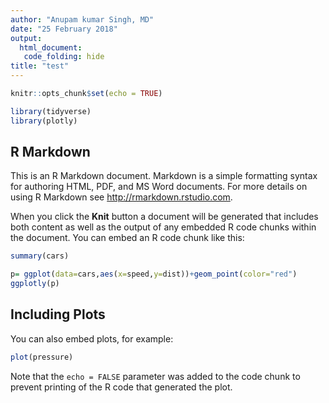 ```yaml
---
author: "Anupam kumar Singh, MD"
date: "25 February 2018"
output:
  html_document: 
   code_folding: hide
title: "test"
---
```


```r
knitr::opts_chunk$set(echo = TRUE)
```


```r
library(tidyverse)
library(plotly)
```

## R Markdown

This is an R Markdown document. Markdown is a simple formatting syntax for authoring HTML, PDF, and MS Word documents. For more details on using R Markdown see <http://rmarkdown.rstudio.com>.

When you click the **Knit** button a document will be generated that includes both content as well as the output of any embedded R code chunks within the document. You can embed an R code chunk like this:

```r
summary(cars)
```


```r
p= ggplot(data=cars,aes(x=speed,y=dist))+geom_point(color="red")
ggplotly(p)
```

## Including Plots

You can also embed plots, for example:

```r
plot(pressure)
```

Note that the `echo = FALSE` parameter was added to the code chunk to prevent printing of the R code that generated the plot.
